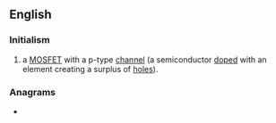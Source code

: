 {{also|PMOs}}
==English==

===Initialism===
{{rfc-header|Initialism}}
{{head|en|initialism}}

# {{lb|en|electronics}} a [[MOSFET]] with a p-type [[channel]] (a semiconductor [[doped]] with an element creating a surplus of [[hole]]s).

===Anagrams===
* {{anagrams|en|MOPS|MSPO|POMs|Poms|mops|poms}}